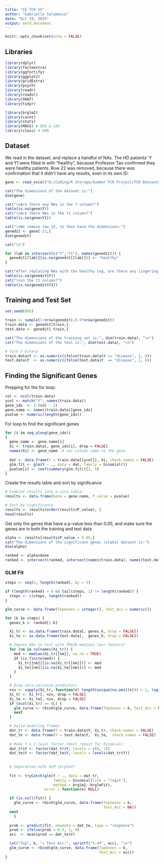 ```yaml
---
title: "CE TCR V5"
author: "Gabrielle Salamanca"
date: "Oct 19, 2025"
output: word_document
---
```


```r
knitr::opts_chunk$set(echo = FALSE)
```

## Libraries

```r
library(dplyr)
library(factoextra)
library(ggfortify)
library(ggplot2)
library(gridExtra)
library(psych)
library(readr)
library(readxl)
library(SKAT)
library(tidyr)

library(brglm2)
library(caret)
library(stats)
library(MASS) # QDA & LDA
library(class) # KNN 
```

## Dataset

We read in the dataset, and replace a handful of NAs. The HD patients' Y and Y1 were filled in with "healthy", because Professor Tao confirmed they were healthy patients. Row 22 was removed, because there was confirmation that it didn't have any results, even in its own ID.

```r
gene <- read_excel("D:/Coding/R Storage/Summer TCR Project/TCR Datasets/2025/fullgenes.xlsx")

cat("The dimensions of the dataset is:")
dim(gene)

cat("\nAre there any NAs in the Y column?")
table(is.na(gene$Y))
cat("\nAre there NAs in the Y1 column?")
table(is.na(gene$Y1))

cat("\nWe remove row 22, to then have the dimensions:")
genedit <- gene[-22,]
dim(genedit)

cat("\n")

for (lab in intersect(c("Y","Y1"), names(genedit))) {
  genedit[[lab]][is.na(genedit[[lab]])] <- "healthy"
}

cat("After replacing NAs with the healthy tag, are there any lingering NAs in the Y column?")
table(is.na(genedit$Y))
cat("\nin the Y1 column?")
table(is.na(genedit$Y1))
```

## Training and Test Set

```r
set.seed(895)

train <- sample(1:nrow(genedit),0.8*nrow(genedit))
train.data <- genedit[train,]
test.data <- genedit[-train,]

cat("The dimensions of the training set is:", dim(train.data), "\n")
cat("The dimensions of the test is:", dim(test.data), "\n")

# turn Y binary
train.data$Y <- as.numeric(ifelse(train.data$Y == "disease", 1, 0))
test.data$Y  <- as.numeric(ifelse(test.data$Y  == "disease", 1, 0))
```

## Finding the Significant Genes

Prepping for the for loop:

```r
col <- ncol(train.data)
ycol <- match("Y", names(train.data))
gene_idx  <- 2:(col - 2)
gene.name <- names(train.data)[gene_idx]
pvalue <- numeric(length(gene_idx))
```

For loop to find the significant genes

```r
for (i in seq_along(gene_idx))
{
  gene_name <- gene.name[i]
  Xi <- train.data[, gene_idx[i], drop = FALSE]
  names(Xi) <- gene_name  # set column name to the gene
  
  dat <- data.frame(Y = train.data[[ycol]], Xi, check.names = FALSE)
  glm.fit <- glm(Y ~ ., data = dat, family = binomial())
  pvalue[i] <- coef(summary(glm.fit))[2, 4]
}
```

Create the results table and sort by significance

```r
# Combine results into a nice table:
results <- data.frame(Gene = gene.name, P_value = pvalue)

# Sort by significance
results <- results[order(results$P_value), ]
head(results)
```

Get only the genes that have a p-value less than 0.05, and make sure the genes are in both the training and test data

```r
alpha <- results[results$P_value < 0.05,]
cat("The dimensions of the significant genes (alpha) dataset is:")
dim(alpha)

ranked <- alpha$Gene
ranked <- intersect(ranked, intersect(names(train.data), names(test.data)))
```

### GLM Fit

```r
steps <- seq(5, length(ranked), by = 5)

if (length(ranked) > 0 && tail(steps, 1) != length(ranked)) {
  steps <- c(steps, length(ranked))
}
```


```r
glm_curve <- data.frame(TopGenes = integer(), Test_Acc = numeric())

for (k in steps) {
  genes_k <- ranked[1:k]

  Xi_tr <- as.data.frame(train.data[, genes_k, drop = FALSE])
  Xi_te <- as.data.frame(test.data[,  genes_k, drop = FALSE])

  # Impute NAs in test with TRAIN medians (per feature)
  for (nm in colnames(Xi_tr)) {
    med <- median(Xi_tr[[nm]], na.rm = TRUE)
    if (is.finite(med)) {
      Xi_tr[[nm]][is.na(Xi_tr[[nm]])] <- med
      Xi_te[[nm]][is.na(Xi_te[[nm]])] <- med
    }
  }

  # Drop zero-variance predictors
  nzv <- vapply(Xi_tr, function(x) length(unique(na.omit(x))) > 1, logical(1))
  Xi_tr <- Xi_tr[, nzv, drop = FALSE]
  Xi_te <- Xi_te[, nzv, drop = FALSE]
  if (ncol(Xi_tr) == 0L) {
    glm_curve <- rbind(glm_curve, data.frame(TopGenes = k, Test_Acc = NA))
    next
  }

  # build modeling frames
  dat_tr <- data.frame(Y = train.data$Y, Xi_tr, check.names = FALSE)
  dat_te <- data.frame(Y = test.data$Y,  Xi_te,  check.names = FALSE)
  
  # Make Y a 2-level factor (most robust for binomial)
  dat_tr$Y <- factor(dat_tr$Y, levels = c(0, 1))
  dat_te$Y <- factor(dat_te$Y, levels = levels(dat_tr$Y))
  
  
  # Separation-safe GLM (brglm2)
  
  fit <- tryCatch(glm(Y ~ ., data = dat_tr, 
                      family = binomial(link = "logit"), 
                      method = brglm2::brglmFit),
                  error = function(e) NULL)

  if (is.null(fit)) {
    glm_curve <- rbind(glm_curve, data.frame(TopGenes = k, 
                                             Test_Acc = NA))
  next
    }
  
  prob <- predict(fit, newdata = dat_te, type = "response")
  pred <- ifelse(prob > 0.5, 1, 0)
  acc  <- mean(pred == dat_te$Y)

  cat("Top", k, "→ Test Acc:", sprintf("%.4f", acc), "\n")
  glm_curve <- rbind(glm_curve, data.frame(TopGenes = k, 
                                           Test_Acc = acc))
}
```


```r
```